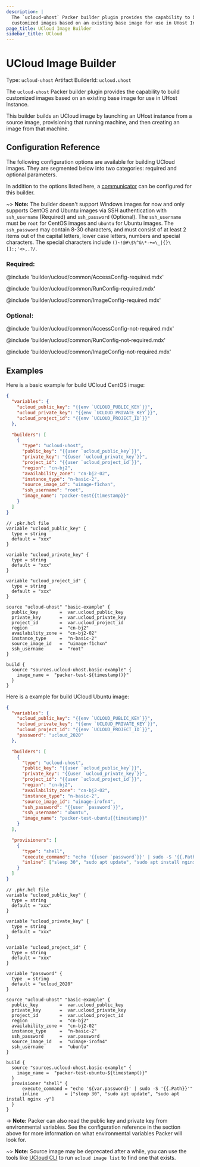 ```yaml
---
description: |
  The `ucloud-uhost` Packer builder plugin provides the capability to build
  customized images based on an existing base image for use in UHost Instance.
page_title: UCloud Image Builder
sidebar_title: UCloud
---
```


# UCloud Image Builder

Type: `ucloud-uhost`
Artifact BuilderId: `ucloud.uhost`

The `ucloud-uhost` Packer builder plugin provides the capability to build
customized images based on an existing base image for use in UHost Instance.

This builder builds an UCloud image by launching an UHost instance from a source image,
provisioning that running machine, and then creating an image from that machine.

## Configuration Reference

The following configuration options are available for building UCloud images. They are
segmented below into two categories: required and optional parameters.

In addition to the options listed here, a
[communicator](/docs/templates/legacy_json_templates/communicators) can be configured for this
builder.

~> **Note:** The builder doesn't support Windows images for now and only supports CentOS and Ubuntu images via SSH authentication with `ssh_username` (Required) and `ssh_password` (Optional). The `ssh_username` must be `root` for CentOS images and `ubuntu` for Ubuntu images. The `ssh_password` may contain 8-30 characters, and must consist of at least 2 items out of the capital letters, lower case letters, numbers and special characters. The special characters include `()~!@#\$%^&\*-+=\_|{}\[]:;'<>,.?/`.

### Required:

@include 'builder/ucloud/common/AccessConfig-required.mdx'

@include 'builder/ucloud/common/RunConfig-required.mdx'

@include 'builder/ucloud/common/ImageConfig-required.mdx'

### Optional:

@include 'builder/ucloud/common/AccessConfig-not-required.mdx'

@include 'builder/ucloud/common/RunConfig-not-required.mdx'

@include 'builder/ucloud/common/ImageConfig-not-required.mdx'

## Examples

Here is a basic example for build UCloud CentOS image:

<Tabs>
<Tab heading="JSON">

```json
{
  "variables": {
    "ucloud_public_key": "{{env `UCLOUD_PUBLIC_KEY`}}",
    "ucloud_private_key": "{{env `UCLOUD_PRIVATE_KEY`}}",
    "ucloud_project_id": "{{env `UCLOUD_PROJECT_ID`}}"
  },

  "builders": [
    {
      "type": "ucloud-uhost",
      "public_key": "{{user `ucloud_public_key`}}",
      "private_key": "{{user `ucloud_private_key`}}",
      "project_id": "{{user `ucloud_project_id`}}",
      "region": "cn-bj2",
      "availability_zone": "cn-bj2-02",
      "instance_type": "n-basic-2",
      "source_image_id": "uimage-f1chxn",
      "ssh_username": "root",
      "image_name": "packer-test{{timestamp}}"
    }
  ]
}
```

</Tab>
<Tab heading="HCL2">

```hcl
// .pkr.hcl file
variable "ucloud_public_key" {
  type = string
  default = "xxx"
}

variable "ucloud_private_key" {
  type = string
  default = "xxx"
}

variable "ucloud_project_id" {
  type = string
  default = "xxx"
}

source "ucloud-uhost" "basic-example" {
  public_key        =  var.ucloud_public_key
  private_key       =  var.ucloud_private_key
  project_id        =  var.ucloud_project_id
  region            =  "cn-bj2"
  availability_zone =  "cn-bj2-02"
  instance_type     =  "n-basic-2"
  source_image_id   =  "uimage-f1chxn"
  ssh_username      =  "root"
}

build {
  source "sources.ucloud-uhost.basic-example" {
    image_name =  "packer-test-${timestamp()}"
  }
}
```

</Tab>
</Tabs>

Here is a example for build UCloud Ubuntu image:

<Tabs>
<Tab heading="JSON">

```json
{
  "variables": {
    "ucloud_public_key": "{{env `UCLOUD_PUBLIC_KEY`}}",
    "ucloud_private_key": "{{env `UCLOUD_PRIVATE_KEY`}}",
    "ucloud_project_id": "{{env `UCLOUD_PROJECT_ID`}}",
    "password": "ucloud_2020"
  },

  "builders": [
    {
      "type": "ucloud-uhost",
      "public_key": "{{user `ucloud_public_key`}}",
      "private_key": "{{user `ucloud_private_key`}}",
      "project_id": "{{user `ucloud_project_id`}}",
      "region": "cn-bj2",
      "availability_zone": "cn-bj2-02",
      "instance_type": "n-basic-2",
      "source_image_id": "uimage-irofn4",
      "ssh_password": "{{user `password`}}",
      "ssh_username": "ubuntu",
      "image_name": "packer-test-ubuntu{{timestamp}}"
    }
  ],

  "provisioners": [
    {
      "type": "shell",
      "execute_command": "echo '{{user `password`}}' | sudo -S '{{.Path}}'",
      "inline": ["sleep 30", "sudo apt update", "sudo apt install nginx -y"]
    }
  ]
}
```

</Tab>
<Tab heading="HCL2">

```hcl
// .pkr.hcl file
variable "ucloud_public_key" {
  type = string
  default = "xxx"
}

variable "ucloud_private_key" {
  type = string
  default = "xxx"
}

variable "ucloud_project_id" {
  type = string
  default = "xxx"
}

variable "password" {
  type  = string
  default = "ucloud_2020"
}

source "ucloud-uhost" "basic-example" {
  public_key        =  var.ucloud_public_key
  private_key       =  var.ucloud_private_key
  project_id        =  var.ucloud_project_id
  region            =  "cn-bj2"
  availability_zone =  "cn-bj2-02"
  instance_type     =  "n-basic-2"
  ssh_password      =  var.password
  source_image_id   =  "uimage-irofn4"
  ssh_username      =  "ubuntu"
}

build {
  source "sources.ucloud-uhost.basic-example" {
    image_name =  "packer-test-ubuntu-${timestamp()}"
  }
  provisioner "shell" {
      execute_command = "echo '${var.password}' | sudo -S '{{.Path}}'"
      inline          = ["sleep 30", "sudo apt update", "sudo apt install nginx -y"]
  }
}
```

</Tab>
</Tabs>

-> **Note:** Packer can also read the public key and private key from
environmental variables. See the configuration reference in the section above
for more information on what environmental variables Packer will look for.

~> **Note:** Source image may be deprecated after a while, you can use the tools like [UCloud CLI](https://docs.ucloud.cn/cli/intro) to run `ucloud image list` to find one that exists.
